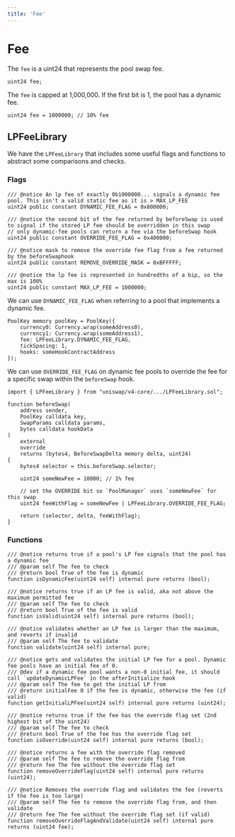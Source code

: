 ```yaml
---
title: 'Fee'
---
```


# Fee

The `fee` is a uint24 that represents the pool swap fee.

```solidity
uint24 fee;
```

The `fee` is capped at 1,000,000. If the first bit is 1, the pool has a dynamic fee.

```solidity
uint24 fee = 1000000; // 10% fee
```

## LPFeeLibrary

We have the `LPFeeLibrary` that includes some useful flags and functions to abstract some comparisons and checks.

### Flags

```solidity
/// @notice An lp fee of exactly 0b1000000... signals a dynamic fee pool. This isn't a valid static fee as it is > MAX_LP_FEE
uint24 public constant DYNAMIC_FEE_FLAG = 0x800000;

/// @notice the second bit of the fee returned by beforeSwap is used to signal if the stored LP fee should be overridden in this swap
// only dynamic-fee pools can return a fee via the beforeSwap hook
uint24 public constant OVERRIDE_FEE_FLAG = 0x400000;

/// @notice mask to remove the override fee flag from a fee returned by the beforeSwaphook
uint24 public constant REMOVE_OVERRIDE_MASK = 0xBFFFFF;

/// @notice the lp fee is represented in hundredths of a bip, so the max is 100%
uint24 public constant MAX_LP_FEE = 1000000;
```

We can use `DYNAMIC_FEE_FLAG` when referring to a pool that implements a dynamic fee.

```solidity
PoolKey memory poolKey = PoolKey({
    currency0: Currency.wrap(someAddress0),
    currency1: Currency.wrap(someAddress1),
    fee: LPFeeLibrary.DYNAMIC_FEE_FLAG,
    tickSpacing: 1,
    hooks: someHookContractAddress
});
```

We can use `OVERRIDE_FEE_FLAG` on dynamic fee pools to override the fee for a specific swap within the `beforeSwap` hook.

```solidity
import { LPFeeLibrary } from "uniswap/v4-core/.../LPFeeLibrary.sol";

function beforeSwap(
    address sender,
    PoolKey calldata key,
    SwapParams calldata params,
    bytes calldata hookData
)
    external
    override
    returns (bytes4, BeforeSwapDelta memory delta, uint24)
{
    bytes4 selector = this.beforeSwap.selector;

    uint24 someNewFee = 10000; // 1% fee

    // set the OVERRIDE bit so `PoolManager` uses `someNewFee` for this swap
    uint24 feeWithFlag = someNewFee | LPFeeLibrary.OVERRIDE_FEE_FLAG;

    return (selector, delta, feeWithFlag);
}
```

### Functions

```solidity
/// @notice returns true if a pool's LP fee signals that the pool has a dynamic fee
/// @param self The fee to check
/// @return bool True of the fee is dynamic
function isDynamicFee(uint24 self) internal pure returns (bool);

/// @notice returns true if an LP fee is valid, aka not above the maximum permitted fee
/// @param self The fee to check
/// @return bool True of the fee is valid
function isValid(uint24 self) internal pure returns (bool);

/// @notice validates whether an LP fee is larger than the maximum, and reverts if invalid
/// @param self The fee to validate
function validate(uint24 self) internal pure;

/// @notice gets and validates the initial LP fee for a pool. Dynamic fee pools have an initial fee of 0.
/// @dev if a dynamic fee pool wants a non-0 initial fee, it should call `updateDynamicLPFee` in the afterInitialize hook
/// @param self The fee to get the initial LP from
/// @return initialFee 0 if the fee is dynamic, otherwise the fee (if valid)
function getInitialLPFee(uint24 self) internal pure returns (uint24);

/// @notice returns true if the fee has the override flag set (2nd highest bit of the uint24)
/// @param self The fee to check
/// @return bool True of the fee has the override flag set
function isOverride(uint24 self) internal pure returns (bool);

/// @notice returns a fee with the override flag removed
/// @param self The fee to remove the override flag from
/// @return fee The fee without the override flag set
function removeOverrideFlag(uint24 self) internal pure returns (uint24);

/// @notice Removes the override flag and validates the fee (reverts if the fee is too large)
/// @param self The fee to remove the override flag from, and then validate
/// @return fee The fee without the override flag set (if valid)
function removeOverrideFlagAndValidate(uint24 self) internal pure returns (uint24 fee);
```
